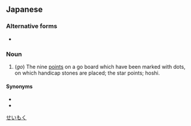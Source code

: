 ==Japanese==
{{ja-kanjitab|せい|もく|yomi=on}}

===Alternative forms===
* {{l|ja|星目}}

===Noun===
{{ja-noun|せいもく}}

# (''go'') The nine [[points]] on a go board which have been marked with dots, on which handicap stones are placed; the star points; hoshi.

====Synonyms====
* {{l|ja|井}}
* {{ja-r|星|ほし}}

[[Category:ja:Go|せいもく]]